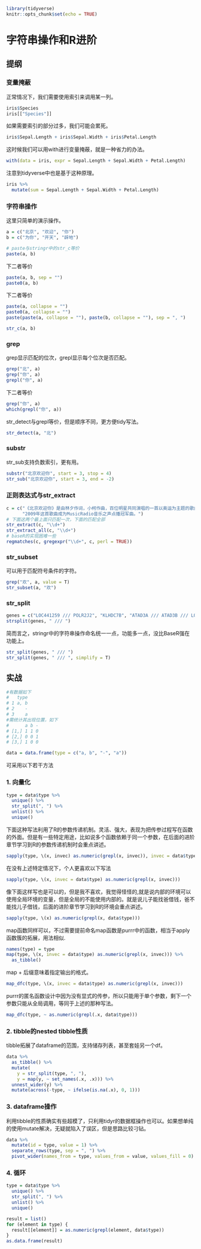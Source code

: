 
```r
library(tidyverse)
knitr::opts_chunk$set(echo = TRUE)
```

# 字符串操作和R进阶

## 提纲

### 变量掩蔽

正常情况下，我们需要使用索引来调用某一列。

```r
iris$Species
iris[["Species"]]
```

如果需要索引的部分过多，我们可能会累死。

```r
iris$Sepal.Length + iris$Sepal.Width + iris$Petal.Length
```

这时候我们可以用with进行变量掩蔽，就是一种省力的办法。

```r
with(data = iris, expr = Sepal.Length + Sepal.Width + Petal.Length)
```

注意到tidyverse中也是基于这种原理。

```r
iris %>% 
  mutate(sum = Sepal.Length + Sepal.Width + Petal.Length)
```

### 字符串操作

这里只简单的演示操作。

```r
a = c("北京", "欢迎", "你")
b = c("为你", "开天", "辟地")

# paste与stringr中的str_c等价
paste(a, b)
```

下二者等价

```r
paste(a, b, sep = "")
paste0(a, b)
```

下二者等价

```r
paste(a, collapse = "")
paste0(a, collapse = "")
paste(paste(a, collapse = ""), paste(b, collapse = ""), sep = ", ")

str_c(a, b)
```

### grep

grep显示匹配的位次，grepl显示每个位次是否匹配。
```r
grep("北", a)
grep("你", a)
grepl("你", a)
```

下二者等价

```r
grep("你", a)
which(grepl("你", a))
```

str_detect与grepl等价，但是顺序不同，更方便tidy写法。

```r
str_detect(a, "北")
```

### substr

str_sub支持负数索引，更有用。

```r
substr("北京欢迎你", start = 3, stop = 4)
str_sub("北京欢迎你", start = 3, end = -2)
```

### 正则表达式与str_extract

```r
c = c("《北京欢迎你》是由林夕作词，小柯作曲，百位明星共同演唱的一首以奥运为主题的歌曲，发行于2008年4月30日。", 
      "2009年这首歌曲成为MusicRadio音乐之声点播冠军曲。")
# 下面这两个最上面只匹配一次，下面的匹配全部
str_extract(c, "\\d+")
str_extract_all(c, "\\d+")
# baseR的实现困难一些
regmatches(c, gregexpr("\\d+", c, perl = TRUE))
```

### str_subset

可以用于匹配符号条件的字符。

```r
grep("欢", a, value = T)
str_subset(a, "欢")
```

### str_split

```r
genes = c("LOC441259 /// POLR2J2", "KLHDC7B", "ATAD3A /// ATAD3B /// LOC732419") 
strsplit(genes, " /// ")
```

简而言之，stringr中的字符串操作命名统一一点，功能多一点，没比BaseR强在功能上。

```r
str_split(genes, " /// ")
str_split(genes, " /// ", simplify = T)
```

## 实战

```r
#有数据如下
#   type
# 1 a, b
# 2    -
# 3    a
#需统计其出现位置，如下
#      a b -
# [1,] 1 1 0
# [2,] 0 0 1
# [3,] 1 0 0

data = data.frame(type = c("a, b", "-", "a"))
```

可采用以下若干方法

### 1. 向量化

```r
type = data$type %>% 
  unique() %>% 
  str_split(", ") %>% 
  unlist() %>% 
  unique()
```

下面这种写法利用了R的参数传递机制。灵活、强大，表现为把传参过程写在函数的外面。但是有一些特定用途，比如说多个函数依赖于同一个参数，在后面的进阶章节学习到R的参数传递机制时会重点讲述。

```r
sapply(type, \(x, invec) as.numeric(grepl(x, invec)), invec = data$type)
```

在没有上述特定情况下，个人更喜欢以下写法

```r
sapply(type, \(x, invec = data$type) as.numeric(grepl(x, invec)))
```

像下面这样写也是可以的，但是我不喜欢，我觉得怪怪的,就是说内部的环境可以使用全局环境的变量，但是全局的不能使用内部的。就是说儿子能找爸借钱，爸不能找儿子借钱，后面的进阶章节学习到R的环境会重点讲述。

```r
sapply(type, \(x) as.numeric(grepl(x, data$type)))
```

map函数同样可以，不过需要提前命名map函数是purrr中的函数，相当于apply函数簇的拓展，用法相似.

```r
names(type) = type
map(type, \(x, invec = data$type) as.numeric(grepl(x, invec))) %>% 
  as_tibble()
```

map + 后缀意味着指定输出的格式。

```r
map_dfc(type, \(x, invec = data$type) as.numeric(grepl(x, invec)))
```

purrr的匿名函数设计中因为没有显式的传参，所以只能用于单个参数，剩下一个参数只能从全局调用，等同于上述的那种写法。

```r
map_dfc(type, ~ as.numeric(grepl(.x, data$type)))
```

### 2. tibble的nested tibble性质

tibble拓展了dataframe的范围，支持储存列表，甚至套娃另一个df。

```r
data %>%
  as_tibble() %>% 
  mutate(
    y = str_split(type, ", "), 
    y = map(y, ~ set_names(.x, .x))) %>% 
  unnest_wider(y) %>% 
  mutate(across(-type, ~ ifelse(is.na(.x), 0, 1)))
```

### 3. dataframe操作

利用tibble的性质确实有些超模了，只利用tidyr的数据框操作也可以。如果想单纯的使用mutate解决，无疑就陷入了误区，但是思路比较刁钻。

```r
data %>% 
  mutate(id = type, value = 1) %>% 
  separate_rows(type, sep = ", ") %>% 
  pivot_wider(names_from = type, values_from = value, values_fill = 0)
```

### 4. 循环

```r
type = data$type %>% 
  unique() %>% 
  str_split(", ") %>% 
  unlist() %>% 
  unique()

result = list()
for (element in type) {
  result[[element]] = as.numeric(grepl(element, data$type))
}
as.data.frame(result)
```







